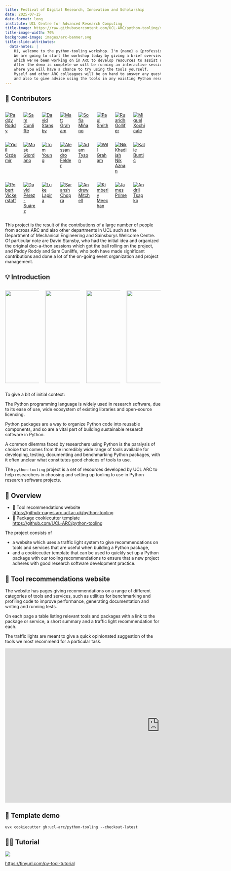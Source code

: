```yaml
---
title: Festival of Digital Research, Innovation and Scholarship
date: 2025-07-15
date-format: long
institute: UCL Centre for Advanced Research Computing
title-image: https://raw.githubusercontent.com/UCL-ARC/python-tooling/main/images/banner.svg
title-image-width: 70%
background-image: images/arc-banner.svg
title-slide-attributes:
  data-notes: |
    Hi, welcome to the python-tooling workshop. I'm {name} a {profession} at the UCL Advanced Research Computing Centre or ARC for short.  
    We are going to start the workshop today by giving a brief overview and demo of the python-tooling project,
    which we've been working on in ARC to develop resources to assist researchers in choosing and setting up tooling to use in Python research software projects.  
    After the demo is complete we will be running an interactive session
    where you will have a chance to try using the tools yourself.
    Myself and other ARC colleagues will be on hand to answer any questions you have 
    and also to give advice using the tools in any existing Python research software projects you have.
---
```


## 👥 Contributors {.smaller}

:::{.column width="90%"}

:::::: {.columns}
::: {.column width="12.5%"}
[![Paddy Roddy](https://avatars.githubusercontent.com/u/15052188?v=4?s=100)](https://paddyroddy.github.io/)
:::
::: {.column width="12.5%"}
[![Sam Cunliffe](https://avatars.githubusercontent.com/u/1836192?v=4?s=100)](http://scnlf.me)
:::
::: {.column width="12.5%"}
[![David Stansby](https://avatars.githubusercontent.com/u/6197628?v=4?s=100)](https://www.davidstansby.com/)
:::
::: {.column width="12.5%"}
[![Matt Graham](https://avatars.githubusercontent.com/u/6746980?v=4?s=100)](http://matt-graham.github.io)
:::
::: {.column width="12.5%"}
[![Sofía Miñano](https://avatars.githubusercontent.com/u/33267254?v=4?s=100)](https://sfmig.github.io/)
:::
::: {.column width="12.5%"}
[![Paul Smith](https://avatars.githubusercontent.com/u/29753790?v=4?s=100)](https://github.com/p-j-smith/)
:::
::: {.column width="12.5%"}
[![Ruaridh Gollifer](https://avatars.githubusercontent.com/u/32329546?v=4?s=100)](https://github.com/ruaridhg)
:::
::: {.column width="12.5%"}
[![Miguel Xochicale](https://avatars.githubusercontent.com/u/11370681?v=4?s=100)](https://github.com/mxochicale)
:::
:::

:::::: {.columns}
::: {.column width="12.5%"}
[![Yidil Ozdemir](https://avatars.githubusercontent.com/u/30597301?v=4?s=100)](https://github.com/yidilozdemir)
:::
::: {.column width="12.5%"}
[![Mosè Giordano](https://avatars.githubusercontent.com/u/765740?v=4?s=100)](https://giordano.github.io/)
:::
::: {.column width="12.5%"}
[![Tom Young](https://avatars.githubusercontent.com/u/39765193?v=4?s=100)](http://t-young31.github.io/)
:::
::: {.column width="12.5%"}
[![Alessandro Felder](https://avatars.githubusercontent.com/u/10500965?v=4?s=100)](https://github.com/alessandrofelder)
:::
::: {.column width="12.5%"}
[![Adam Tyson](https://avatars.githubusercontent.com/u/13147259?v=4?s=100)](http://adamltyson.com/)
:::
::: {.column width="12.5%"}
[![Will Graham](https://avatars.githubusercontent.com/u/32364977?v=4?s=100)](https://willgraham01.github.io/)
:::
::: {.column width="12.5%"}
[![Nik Khadijah Nik Aznan](https://avatars.githubusercontent.com/u/48319650?v=4?s=100)](https://github.com/nikk-nikaznan)
:::
::: {.column width="12.5%"}
[![Katie Buntić](https://avatars.githubusercontent.com/u/96536608?v=4?s=100)](https://github.com/katiebuntic)
:::
:::

:::::: {.columns}
::: {.column width="12.5%"}
[![Robert Vickerstaff](https://avatars.githubusercontent.com/u/456100?v=4?s=100)](https://github.com/robertvi)
:::
::: {.column width="12.5%"}
[![David Pérez-Suárez](https://avatars.githubusercontent.com/u/963242?v=4?s=100)](http://dpshelio.github.io)
:::
::: {.column width="12.5%"}
[![Luke Lapira](https://avatars.githubusercontent.com/u/48060852?v=4?s=100)](http://luke.lapira.eu/)
:::
::: {.column width="12.5%"}
[![Saransh Chopra](https://avatars.githubusercontent.com/u/74055102?v=4?s=100)](https://saransh-cpp.github.io/)
:::
::: {.column width="12.5%"}
[![Andrew Mitchell](https://avatars.githubusercontent.com/u/22335636?v=4?s=100)](http://drandrewmitchell.com/)
:::
::: {.column width="12.5%"}
[![Kimberly Meechan](https://avatars.githubusercontent.com/u/24316371?v=4?s=100)](https://profiles.ucl.ac.uk/96751-kimberly-meechan)
:::
::: {.column width="12.5%"}
[![James Prime](https://avatars.githubusercontent.com/u/17751241?v=4?s=100)](https://github.com/jamesprime)
:::
::: {.column width="12.5%"}
[![Andrii Tsapko](https://avatars.githubusercontent.com/u/28014041?v=4?s=100)](https://github.com/cuteshaun)
:::
:::

:::

:::notes
This project is the result of the contributions of a large number of people from across ARC and also other departments in UCL such as the Department of Mechanical Engineering and Sainsburys Wellcome Centre. Of particular note are David Stansby, who had the initial idea and organized the original doc-a-thon sessions which got the ball rolling on the project, and Paddy Roddy and Sam Cunliffe, who both have made significant contributions and done a lot of the on-going event organization and project management.
:::

## 💡 Introduction

:::::: {.columns}
::: {.column .fragment width="25%"}
![](https://upload.wikimedia.org/wikipedia/commons/c/c3/Python-logo-notext.svg){height="300px"}
:::
::: {.column .fragment width="25%"}
![](images/pypi-logo.svg){height="300px"}
:::
::: {.column .fragment width="25%"}
![](images/paralysis-of-choice.svg){height="300px"}
:::
::: {.column .fragment width="25%"}
![](https://raw.githubusercontent.com/UCL-ARC/python-tooling/main/images/logo.svg){height="300px"}
:::
:::

:::notes
To give a bit of initial context:

The Python programming language is widely used in research software, due to its ease of use, wide ecosystem of existing libraries and open-source licencing. 

Python packages are a way to organize Python code into reusable components, and so are a vital part of building sustainable research software in Python.

A common dilemma faced by researchers using Python is the paralysis of choice that comes from the incredibly wide range of tools available for developing, testing, documenting and benchmarking Python packages, with it often unclear what constitutes good choices of tools to use.

The `python-tooling` project is a set of resources developed by UCL ARC to help researchers in choosing and setting up tooling to use in Python research software projects.
:::

## 🔎 Overview

:::{.no-bullet}
- 🚦 Tool recommendations website  <br /> <https://github-pages.arc.ucl.ac.uk/python-tooling>
- 🍪 Package cookiecutter template  <br /> <https://github.com/UCL-ARC/python-tooling>
:::

:::notes
The project consists of

- a website which uses a traffic light system to give recommendations on tools and services that are useful when building a Python package, 
- and a cookiecutter template that can be used to quickly set up a Python package with our tooling recommendations to ensure that a new project adheres with good research software development practice.
:::

## 🚦 Tool recommendations website

:::notes
The website has pages giving recommendations on a range of different categories of tools and services, such as utilities for benchmarking and profiling code to improve performance, generating documentation and writing and running tests. 

On each page a table listing relevant tools and packages with a link to the package or service, a short summary and a traffic light recommendation for each. 

The traffic lights are meant to give a quick opinionated suggestion of the tools we most recommend for a particular task.
:::

```{=html}
<iframe src="https://github-pages.arc.ucl.ac.uk/python-tooling" title="UCL ARC Python tooling website" width="1000" height="500" style="border:none;" ></iframe>
```

## 🍪 Template demo

<div id="python-tooling-demo"></div>
<script src="/js/asciinema-player.min.js"></script>
<script>
AsciinemaPlayer.create('images/python-tooling.cast', document.getElementById('python-tooling-demo'), {
  speed: 0.75,
  cols: 115,
  height: 16,
  autoPlay: false,
  preload: true
});
</script>

:::notes

```
uvx cookiecutter gh:ucl-arc/python-tooling --checkout-latest
```

:::

## 👨‍🏫 Tutorial

![](images/gh-tutorial-qr-code.svg)

<https://tinyurl.com/py-tool-tutorial>
